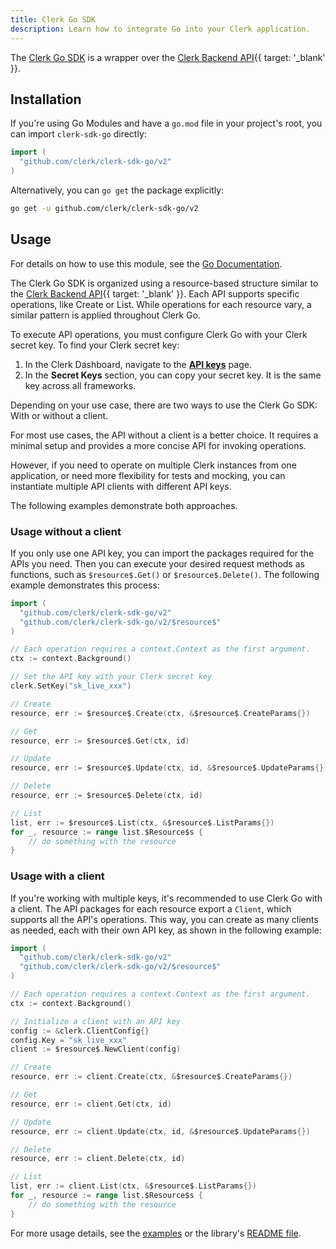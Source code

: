 ```yaml
---
title: Clerk Go SDK
description: Learn how to integrate Go into your Clerk application.
---
```


The [Clerk Go SDK](https://github.com/clerk/clerk-sdk-go) is a wrapper over the [Clerk Backend API](/docs/reference/backend-api){{ target: '_blank' }}.

## Installation

If you're using Go Modules and have a `go.mod` file in your project's root, you can import `clerk-sdk-go` directly:

```go
import (
  "github.com/clerk/clerk-sdk-go/v2"
)
```

Alternatively, you can `go get` the package explicitly:

```sh {{ filename: 'terminal' }}
go get -u github.com/clerk/clerk-sdk-go/v2
```

## Usage

For details on how to use this module, see the [Go Documentation](https://pkg.go.dev/github.com/clerk/clerk-sdk-go/v2).

The Clerk Go SDK is organized using a resource-based structure similar to the [Clerk Backend API](/docs/reference/backend-api){{ target: '_blank' }}.
Each API supports specific operations, like Create or List. While operations for each resource vary, a similar pattern is applied throughout Clerk Go.

To execute API operations, you must configure Clerk Go with your Clerk secret key. To find your Clerk secret key:

1. In the Clerk Dashboard, navigate to the [**API keys**](https://dashboard.clerk.com/last-active?path=api-keys) page.
1. In the **Secret Keys** section, you can copy your secret key. It is the same key across all frameworks.

Depending on your use case,
there are two ways to use the Clerk Go SDK: With or without a client.

For most use cases, the API without a client is a better choice. It requires a minimal setup and provides a more concise API for invoking operations.

However, if you need to operate on multiple Clerk instances from one application, or need more flexibility for tests and mocking,
you can instantiate multiple API clients with different API keys.

The following examples demonstrate both approaches.

### Usage without a client

If you only use one API key, you can import the packages required for the APIs you need. Then you can execute your desired request methods as functions, such as `$resource$.Get()` or `$resource$.Delete()`. The following example demonstrates this process:

```go
import (
  "github.com/clerk/clerk-sdk-go/v2"
  "github.com/clerk/clerk-sdk-go/v2/$resource$"
)

// Each operation requires a context.Context as the first argument.
ctx := context.Background()

// Set the API key with your Clerk secret key
clerk.SetKey("sk_live_xxx")

// Create
resource, err := $resource$.Create(ctx, &$resource$.CreateParams{})

// Get
resource, err := $resource$.Get(ctx, id)

// Update
resource, err := $resource$.Update(ctx, id, &$resource$.UpdateParams{})

// Delete
resource, err := $resource$.Delete(ctx, id)

// List
list, err := $resource$.List(ctx, &$resource$.ListParams{})
for _, resource := range list.$Resource$s {
    // do something with the resource
}
```

### Usage with a client

If you're working with multiple keys, it's recommended to use Clerk Go with a client. The API packages for each
resource export a `Client`, which supports all the API's operations.
This way, you can create as many clients as needed, each with their own API key, as shown in the following example:

```go
import (
  "github.com/clerk/clerk-sdk-go/v2"
  "github.com/clerk/clerk-sdk-go/v2/$resource$"
)

// Each operation requires a context.Context as the first argument.
ctx := context.Background()

// Initialize a client with an API key
config := &clerk.ClientConfig{}
config.Key = "sk_live_xxx"
client := $resource$.NewClient(config)

// Create
resource, err := client.Create(ctx, &$resource$.CreateParams{})

// Get
resource, err := client.Get(ctx, id)

// Update
resource, err := client.Update(ctx, id, &$resource$.UpdateParams{})

// Delete
resource, err := client.Delete(ctx, id)

// List
list, err := client.List(ctx, &$resource$.ListParams{})
for _, resource := range list.$Resource$s {
    // do something with the resource
}
```

For more usage details, see the [examples](/docs/references/go/other-examples) or the library's [README file](https://github.com/clerk/clerk-sdk-go/tree/v2).
